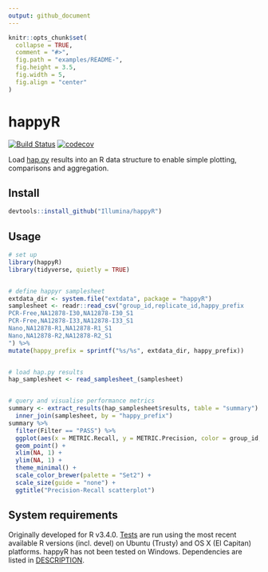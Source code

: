 ```yaml
---
output: github_document
---
```


```r
knitr::opts_chunk$set(
  collapse = TRUE,
  comment = "#>",
  fig.path = "examples/README-",
  fig.height = 3.5,
  fig.width = 5,
  fig.align = "center"
)
```


# happyR

[![Build Status](https://travis-ci.org/Illumina/happyR.svg?branch=master)](https://travis-ci.org/Illumina/happyR)
[![codecov](https://codecov.io/gh/Illumina/happyR/branch/master/graph/badge.svg)](https://codecov.io/gh/Illumina/happyR)

Load [hap.py](https://github.com/Illumina/hap.py) results into an R data structure to enable simple 
plotting, comparisons and aggregation.

## Install

```r
devtools::install_github("Illumina/happyR")
```

## Usage

```r
# set up
library(happyR)
library(tidyverse, quietly = TRUE)


# define happyr samplesheet
extdata_dir <- system.file("extdata", package = "happyR")
samplesheet <- readr::read_csv("group_id,replicate_id,happy_prefix
PCR-Free,NA12878-I30,NA12878-I30_S1
PCR-Free,NA12878-I33,NA12878-I33_S1
Nano,NA12878-R1,NA12878-R1_S1
Nano,NA12878-R2,NA12878-R2_S1
") %>% 
mutate(happy_prefix = sprintf("%s/%s", extdata_dir, happy_prefix))


# load hap.py results
hap_samplesheet <- read_samplesheet_(samplesheet)


# query and visualise performance metrics
summary <- extract_results(hap_samplesheet$results, table = "summary") %>% 
  inner_join(samplesheet, by = "happy_prefix")
summary %>% 
  filter(Filter == "PASS") %>% 
  ggplot(aes(x = METRIC.Recall, y = METRIC.Precision, color = group_id, shape = Type)) +
  geom_point() +
  xlim(NA, 1) +
  ylim(NA, 1) +
  theme_minimal() + 
  scale_color_brewer(palette = "Set2") +
  scale_size(guide = "none") +
  ggtitle("Precision-Recall scatterplot")  
```

## System requirements

Originally developed for R v3.4.0. [Tests](https://travis-ci.org/Illumina/happyR) are run using the most recent available R versions (incl. devel) on Ubuntu (Trusty) and OS X (El Capitan) platforms. happyR has not been tested on Windows. Dependencies are listed in [DESCRIPTION](DESCRIPTION). 
